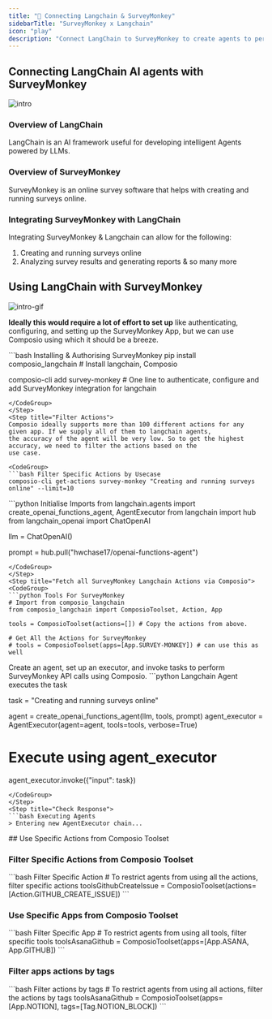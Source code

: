 ```yaml
---
title: "🚀 Connecting Langchain & SurveyMonkey"
sidebarTitle: "SurveyMonkey x Langchain"
icon: "play"
description: "Connect LangChain to SurveyMonkey to create agents to perform tasks using natural language"
---
```


## Connecting LangChain AI agents with SurveyMonkey
![intro](/media/intro.jpg)

### Overview of LangChain

LangChain is an AI framework useful for developing intelligent Agents powered by LLMs.

### Overview of SurveyMonkey

SurveyMonkey is an online survey software that helps with creating and running surveys online.

### Integrating SurveyMonkey with LangChain

Integrating SurveyMonkey & Langchain can allow for the following:

1. Creating and running surveys online
2. Analyzing survey results and generating reports
& so many more

## Using LangChain with SurveyMonkey
![intro-gif](/media/intro.gif)
<Steps>
<Step title="Setting Up the Environment">

**Ideally this would require a lot of effort to set up** like authenticating, configuring, and setting up the SurveyMonkey App, but we can use Composio using which it should be a breeze.

<CodeGroup>
```bash Installing & Authorising SurveyMonkey
pip install composio_langchain # Install langchain, Composio 

composio-cli add survey-monkey # One line to authenticate, configure and add SurveyMonkey integration for langchain
```
</CodeGroup>
</Step>
<Step title="Filter Actions">
Composio ideally supports more than 100 different actions for any given app. If we supply all of them to langchain agents, 
the accuracy of the agent will be very low. So to get the highest accuracy, we need to filter the actions based on the 
use case.

<CodeGroup>
```bash Filter Specific Actions by Usecase
composio-cli get-actions survey-monkey "Creating and running surveys online" --limit=10
```
</CodeGroup>

</Step>
<Step title="Import Base Packages">

<CodeGroup>
```python Initialise Imports
from langchain.agents import create_openai_functions_agent, AgentExecutor
from langchain import hub
from langchain_openai import ChatOpenAI


llm = ChatOpenAI()

prompt = hub.pull("hwchase17/openai-functions-agent")
```
</CodeGroup>
</Step>
<Step title="Fetch all SurveyMonkey Langchain Actions via Composio">
<CodeGroup>
```python Tools For SurveyMonkey
# Import from composio_langchain
from composio_langchain import ComposioToolset, Action, App

tools = ComposioToolset(actions=[]) # Copy the actions from above. 

# Get All the Actions for SurveyMonkey
# tools = ComposioToolset(apps=[App.SURVEY-MONKEY]) # can use this as well
```
</CodeGroup>
</Step>
<Step title="Execute the Agent">
Create an agent, set up an executor, and invoke tasks to perform SurveyMonkey API calls using Composio. 
<CodeGroup>
```python Langchain Agent executes the task

task = "Creating and running surveys online"

agent = create_openai_functions_agent(llm, tools, prompt)
agent_executor = AgentExecutor(agent=agent, tools=tools, verbose=True)

# Execute using agent_executor
agent_executor.invoke({"input": task})
```
</CodeGroup>
</Step>
<Step title="Check Response">
```bash Executing Agents
> Entering new AgentExecutor chain...
```
</Step>
</Steps>
## Use Specific Actions from Composio Toolset

### Filter Specific Actions from Composio Toolset

<CodeGroup>
```bash Filter Specific Action
# To restrict agents from using all the actions, filter specific actions
toolsGithubCreateIssue = ComposioToolset(actions=[Action.GITHUB_CREATE_ISSUE])
```
</CodeGroup>

### Use Specific Apps from Composio Toolset
<CodeGroup>
```bash Filter Specific App
# To restrict agents from using all tools, filter specific tools
toolsAsanaGithub = ComposioToolset(apps=[App.ASANA, App.GITHUB])
```
</CodeGroup>

### Filter apps actions by tags 
<CodeGroup>
```bash Filter actions by tags
# To restrict agents from using all actions, filter the actions by tags
toolsAsanaGithub = ComposioToolset(apps=[App.NOTION], tags=[Tag.NOTION_BLOCK])
```
</CodeGroup>

